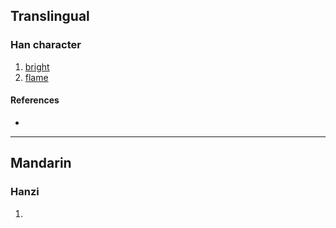 {{character info/new}}
==Translingual==

===Han character===
{{Han char|rn=86|rad=火|as=08|sn=12|four=|canj=FYIB|ids=⿰火育}}

# [[bright]]
# [[flame]]

====References====
* {{Han ref|kx=0675.090|dkj=19146|hdz=32211.010|uh=7134|ud=28980}}

----

==Mandarin==

===Hanzi===
{{cmn-hanzi|pin=[[shén]] ([[shen2]]), [[yù]] ([[yu4]])|wg=shen<sup>2</sup>, yü<sup>4</sup>}}

# {{rfdef|cmn|sort=火08}}